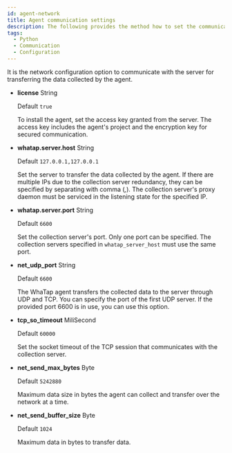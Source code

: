 ```yaml
---
id: agent-network
title: Agent communication settings
description: The following provides the method how to set the communication for the application server.
tags:
  - Python
  - Communication
  - Configuration
---
```


It is the network configuration option to communicate with the server for transferring the data collected by the agent.

-   **license** <span class='type'>String</span>

    Default `true`

    To install the agent, set the access key granted from the server. The access key includes the agent's project and the encryption key for secured communication.

-   **whatap.server.host** <span class='type'>String</span>

    Default `127.0.0.1,127.0.0.1`

    Set the server to transfer the data collected by the agent. If there are multiple IPs due to the collection server redundancy, they can be specified by separating with comma (_,_). The collection server's proxy daemon must be serviced in the listening state for the specified IP.

-   **whatap.server.port** <span class='type'>String</span>

    Default `6600`

    Set the collection server's port. Only one port can be specified. The collection servers specified in `whatap_server_host` must use the same port.

-   **net_udp_port** <span class='type'>String</span>

    Default `6600`

    The WhaTap agent transfers the collected data to the server through UDP and TCP. You can specify the port of the first UDP server. If the provided port 6600 is in use, you can use this option.

-   **tcp_so_timeout** <span class='type'>MiliSecond</span>

    Default `60000`

    Set the socket timeout of the TCP session that communicates with the collection server.

-   **net_send_max_bytes** <span class='type'>Byte</span>

    Default `5242880`

    Maximum data size in bytes the agent can collect and transfer over the network at a time.     

-   **net_send_buffer_size** <span class='type'>Byte</span>

    Default `1024`

    Maximum data in bytes to transfer data.            
